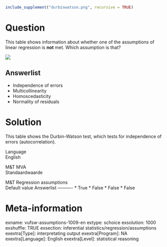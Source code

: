 ```r
include_supplement("durbinwatson.png", recursive = TRUE)
```

Question
========
This table shows information about whether one of the assumptions of
linear regression is **not** met. Which assumption is that?  
  
![](durbinwatson.png)

Answerlist
----------
* Independence of errors
* Multicollinearity
* Homoscedasticity
* Normality of residuals

Solution
========





This table shows the Durbin-Watson test, which tests for independence of
errors (autocorrelation).





Language  
English

M&T MVA  
Standaardwaarde

M&T Regression assumptions  
Default value
Answerlist
----------
* True
* False
* False
* False

Meta-information
================
exname: vufsw-assumptions-1009-en
extype: schoice
exsolution: 1000
exshuffle: TRUE
exsection: inferential statistics/regression/assumptions
exextra[Type]: interpretating output
exextra[Program]: NA
exextra[Language]: English
exextra[Level]: statistical reasoning

